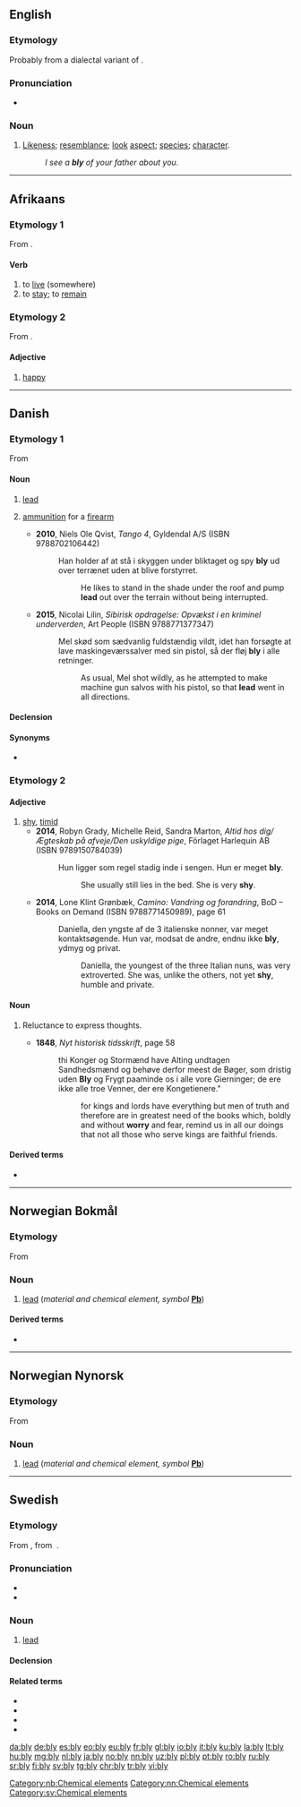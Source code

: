 {{also|Bly|blý}}
==English==

===Etymology===
Probably from a dialectal variant of {{m|en|blee||complexion, aspect, colour, hue}}.

===Pronunciation===
* {{IPA|/blaɪ/|lang=en}}

===Noun===
{{en-noun|blies}}

# {{lb|en|now|chiefly|dialectal}} [[likeness|Likeness]]; [[resemblance]]; [[look]] [[aspect]]; [[species]]; [[character]].
#: ''I see a '''bly''' of your father about you.''

----

==Afrikaans==

===Etymology 1===
From {{etyl|nl|af}} {{m|nl|blijven}}.

====Verb====
{{af-verb|blywende}}

# to [[live]] (somewhere)
# to [[stay]]; to [[remain]]

===Etymology 2===
From {{etyl|nl|af}} {{m|nl|blij}}.

====Adjective====
{{af-adj}}

# [[happy]]

----

==Danish==

===Etymology 1===
From {{etyl|non|da}} {{m|non|blý}}

====Noun====
{{da-noun|et|-}}

# [[lead]] {{gloss|metal}}
# {{lb|da|informal}} [[ammunition]] for a [[firearm]]
#* '''2010''', Niels Ole Qvist, ''Tango 4'', Gyldendal A/S (ISBN 9788702106442)
#*: Han holder af at stå i skyggen under bliktaget og spy '''bly''' ud over terrænet uden at blive forstyrret.
#*:: He likes to stand in the shade under the roof and pump '''lead''' out over the terrain without being interrupted.
#* '''2015''', Nicolai Lilin, ''Sibirisk opdragelse: Opvækst i en kriminel underverden'', Art People (ISBN 9788771377347)
#*: Mel skød som sædvanlig fuldstændig vildt, idet han forsøgte at lave maskingeværssalver med sin pistol, så der fløj '''bly''' i alle retninger.
#*:: As usual, Mel shot wildly, as he attempted to make machine gun salvos with his pistol, so that '''lead''' went in all directions.

====Declension====
{{da-noun-infl|et|n=sg}}

====Synonyms====
* {{sense|metal}} {{l|da|plumbum}} {{qualifier|rare}}

===Etymology 2===
{{rfe|lang=da}}

====Adjective====
{{da-adj}}

# [[shy]], [[timid]]
#* '''2014''', Robyn Grady, Michelle Reid, Sandra Marton, ''Altid hos dig/Ægteskab på afveje/Den uskyldige pige'', Förlaget Harlequin AB (ISBN 9789150784039)
#*: Hun ligger som regel stadig inde i sengen. Hun er meget '''bly'''.
#*:: She usually still lies in the bed. She is very '''shy'''.
#* '''2014''', Lone Klint Grønbæk, ''Camino: Vandring og forandring'', BoD – Books on Demand (ISBN 9788771450989), page 61
#*: Daniella, den yngste af de 3 italienske nonner, var meget kontaktsøgende. Hun var, modsat de andre, endnu ikke '''bly''', ydmyg og privat.
#*:: Daniella, the youngest of the three Italian nuns, was very extroverted. She was, unlike the others, not yet '''shy''', humble and private.

====Noun====
{{da-noun|?|?}} <!--Sorry.-->

# {{lb|da|archaic}} Reluctance to express thoughts.
#* '''1848''', ''Nyt historisk tidsskrift'', page 58
#*: thi Konger og Stormænd have Alting undtagen Sandhedsmænd og behøve derfor meest de Bøger, som dristig uden '''Bly''' og Frygt paaminde os i alle vore Gierninger; de ere ikke alle troe Venner, der ere Kongetienere."
#*:: for kings and lords have everything but men of truth and therefore are in greatest need of the books which, boldly and without '''worry''' and fear, remind us in all our doings that not all those who serve kings are faithful friends.

====Derived terms====
* {{l|da|bly viol}}

----

==Norwegian Bokmål==
{{wikipedia|lang=no}}

===Etymology===
From {{etyl|non|nb}} {{m|non|blý}}

===Noun===
{{head|nb|noun|g=n|definite singular|blyet|singulare tantum}}

# [[lead]] (''material and chemical element, symbol'' '''[[Pb]]''')

====Derived terms====
* {{l|nb|blyfri}}

[[Category:nb:Chemical elements]]

----

==Norwegian Nynorsk==
{{wikipedia|lang=nn}}

===Etymology===
From {{etyl|non|nn}} {{m|non|blý}}

===Noun===
{{head|nn|noun|g=n|definite singular|blyet|singulare tantum}}

# [[lead]] (''material and chemical element, symbol'' '''[[Pb]]''')

[[Category:nn:Chemical elements]]

----

==Swedish==

===Etymology===
From {{etyl|non|sv}} {{m|non|blý}}, from {{etyl|gem-pro|sv}} {{m|gem-pro|*blīwą}}.

===Pronunciation===
* {{IPA|/blyː/|lang=sv}}
* {{audio|Sv-bly.ogg|audio|lang=sv}}

===Noun===
{{sv-noun|n|-}}

# [[lead]] {{qualifier|chemical element}}

====Declension====
{{sv-noun-unc-irreg-n|2=blyet}}

====Related terms====
* {{l|sv|blyad}}
* {{l|sv|blyfri}}
* {{l|sv|blyerts}}
* {{l|sv|blytung}}

[[Category:sv:Chemical elements]]

[[da:bly]]
[[de:bly]]
[[es:bly]]
[[eo:bly]]
[[eu:bly]]
[[fr:bly]]
[[gl:bly]]
[[io:bly]]
[[it:bly]]
[[ku:bly]]
[[la:bly]]
[[lt:bly]]
[[hu:bly]]
[[mg:bly]]
[[nl:bly]]
[[ja:bly]]
[[no:bly]]
[[nn:bly]]
[[uz:bly]]
[[pl:bly]]
[[pt:bly]]
[[ro:bly]]
[[ru:bly]]
[[sr:bly]]
[[fi:bly]]
[[sv:bly]]
[[tg:bly]]
[[chr:bly]]
[[tr:bly]]
[[vi:bly]]